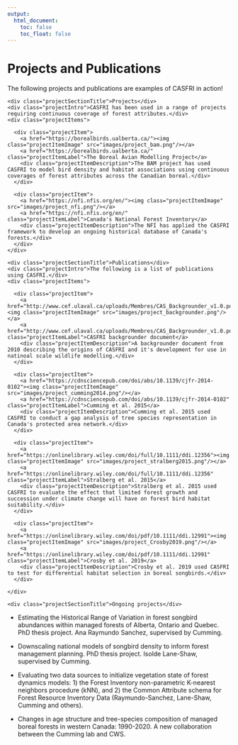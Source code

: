 ```yaml
---
output:
  html_document:
    toc: false
    toc_float: false
---
```


# Projects and Publications
The following projects and publications are examples of CASFRI in action!

<!--html_preserve-->
<div class="band full">
  <div class="bandContent projectSection">
    <div class="projectSectionTitle">Projects</div>
    <div class="projectIntro">CASFRI has been used in a range of projects requiring continuous coverage of forest attributes.</div>
    <div class="projectItems">
      
      <div class="projectItem">
        <a href="https://borealbirds.ualberta.ca/"><img class="projectItemImage" src="images/project_bam.png"/></a>
        <a href="https://borealbirds.ualberta.ca/" class="projectItemLabel">The Boreal Avian Modelling Project</a>
        <div class="projectItemDescription">The BAM project has used CASFRI to model bird density and habitat associations using continuous coverages of forest attributes across the Canadian boreal.</div>
      </div>
      
      <div class="projectItem">
        <a href="https://nfi.nfis.org/en/"><img class="projectItemImage" src="images/project_nfi.png"/></a>
        <a href="https://nfi.nfis.org/en/" class="projectItemLabel">Canada's National Forest Inventory</a>
        <div class="projectItemDescription">The NFI has applied the CASFRI framework to develop an ongoing historical database of Canada's forests.</div>
      </div>
    </div>
  </div>

  <div class="bandContent projectSection">
    <div class="projectSectionTitle">Publications</div>
    <div class="projectIntro">The following is a list of publications using CASFRI.</div>
    <div class="projectItems">
      
      <div class="projectItem">
        <a href="http://www.cef.ulaval.ca/uploads/Membres/CAS_Backgrounder_v1.0.pdf"><img class="projectItemImage" src="images/project_backgrounder.png"/></a>
        <a href="http://www.cef.ulaval.ca/uploads/Membres/CAS_Backgrounder_v1.0.pdf" class="projectItemLabel">CASFRI backgrounder document</a>
        <div class="projectItemDescription">A backgrounder document from 2010 describing the origins of CASFRI and it's development for use in natinoal scale wildlife modelling.</div>
      </div>
      
      <div class="projectItem">
        <a href="https://cdnsciencepub.com/doi/abs/10.1139/cjfr-2014-0102"><img class="projectItemImage" src="images/project_cumming2014.png"/></a>
        <a href="https://cdnsciencepub.com/doi/abs/10.1139/cjfr-2014-0102" class="projectItemLabel">Cumming et al. 2015</a>
        <div class="projectItemDescription">Cumming et al. 2015 used CASFRI to conduct a gap analysis of tree species representation in Canada's protected area network.</div>
      </div>
      
      <div class="projectItem">
        <a href="https://onlinelibrary.wiley.com/doi/full/10.1111/ddi.12356"><img class="projectItemImage" src="images/project_stralberg2015.png"/></a>
        <a href="https://onlinelibrary.wiley.com/doi/full/10.1111/ddi.12356" class="projectItemLabel">Stralberg et al. 2015</a>
        <div class="projectItemDescription">Stralberg et al. 2015 used CASFRI to evaluate the effect that limited forest growth and succession under climate change will have on forest bird habitat suitability.</div>
      </div>
      
      <div class="projectItem">
        <a href="https://onlinelibrary.wiley.com/doi/pdf/10.1111/ddi.12991"><img class="projectItemImage" src="images/project_Crosby2019.png"/></a>
        <a href="https://onlinelibrary.wiley.com/doi/pdf/10.1111/ddi.12991" class="projectItemLabel">Crosby et al. 2019</a>
        <div class="projectItemDescription">Crosby et al. 2019 used CASFRI to test for differential habitat selection in boreal songbirds.</div>
      </div>
      
    </div>
  </div>
</div>


<div class="bandContent projectSection">
    <div class="projectSectionTitle">Ongoing projects</div>
</div>
<!--/html_preserve-->

* Estimating the Historical Range of Variation in forest songbird abundances within managed forests of Alberta, Ontario and Quebec. PhD thesis project. Ana Raymundo Sanchez, supervised by Cumming.

* Downscaling national models of songbird density to inform forest management planning. PhD thesis project. Isolde Lane-Shaw, supervised by Cumming.

* Evaluating two data sources to initialize vegetation state of forest dynamics models: 1) the Forest Inventory non-parametric K-nearest neighbors procedure (kNN), and 2)  the Common Attribute schema for Forest Resource Inventory Data (Raymundo-Sanchez, Lane-Shaw, Cumming and others).

* Changes in age structure and tree-species composition of managed boreal forests in western Canada: 1990-2020. A new collaboration between the Cumming lab and CWS.
